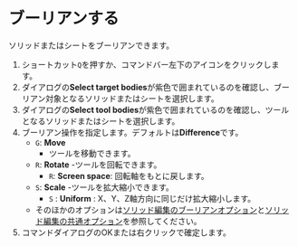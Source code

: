 
# ブーリアンする

<Reference shortcut="Q" command="Boolean" button="" />

ソリッドまたはシートをブーリアンできます。

1. ショートカット`Q`を押すか、コマンドバー左下のアイコンをクリックします。
2. ダイアログの**Select target bodies**が紫色で囲まれているのを確認し、ブーリアン対象となるソリッドまたはシートを選択します。
3. ダイアログの**Select tool bodies**が紫色で囲まれているのを確認し、ツールとなるソリッドまたはシートを選択します。
4. ブーリアン操作を指定します。デフォルトは**Difference**です。
    - `G`: **Move**
        - ツールを移動できます。
    - `R`: **Rotate**
        -ツールを回転できます。
        - `R`: **Screen space**: 回転軸をもとに戻します。
    - `S`: **Scale**
        -ツールを拡大縮小できます。
        - `S` : **Uniform** : X、Y、Z軸方向に同じだけ拡大縮小します。
    - そのほかのオプションは[ソリッド編集のブーリアンオプション](boolean-options)と[ソリッド編集の共通オプション](common-options)を参照してください。
5. コマンドダイアログのOKまたは右クリックで確定します。
